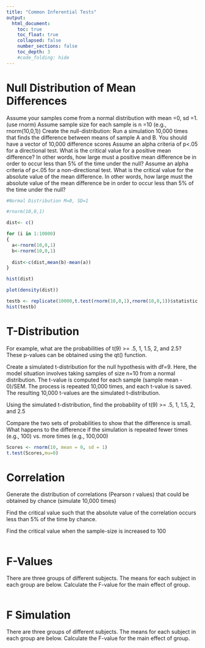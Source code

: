 ```yaml
---
title: "Common Inferential Tests"
output:
  html_document:
    toc: true
    toc_float: true
    collapsed: false
    number_sections: false
    toc_depth: 3
    #code_folding: hide
---
```


# Null Distribution of Mean Differences

Assume your samples come from a normal distribution with mean =0, sd =1. (use rnorm)
Assume sample size for each sample is n =10 (e.g., rnorm(10,0,1))
Create the null-distribution: Run a simulation 10,000 times that finds the difference between means of sample A and B. You should have a vector of 10,000 difference scores
Assume an alpha criteria of p<.05 for a directional test. What is the critical value for a positive mean difference? In other words, how large must a positive mean difference be in order to occur less than 5% of the time under the null?
Assume an alpha criteria of p<.05 for a non-directional test. What is the critical value for the absolute value of the mean difference. In other words, how large must the absolute value of the mean difference be in order to occur less than 5% of the time under the null?

```r
#Normal Distribution M=0, SD=1

#rnorm(10,0,1)

dist<- c()

for (i in 1:10000)
{
  a<-rnorm(10,0,1)
  b<-rnorm(10,0,1)
  
  dist<-c(dist,mean(b)-mean(a))
}

hist(dist)

plot(density(dist))

```

```r
testb <- replicate(10000,t.test(rnorm(10,0,1),rnorm(10,0,1))$statistic)
hist(testb)

```

# T-Distribution

For example, what are the probabilities of t(9) >= .5, 1, 1.5, 2, and 2.5? These p-values can be obtained using the qt() function.

Create a simulated t-distribution for the null hypothesis with df=9. Here, the model situation involves taking samples of size n=10 from a normal distribution. The t-value is computed for each sample (sample mean - 0)/SEM. The process is repeated 10,000 times, and each t-value is saved. The resulting 10,000 t-values are the simulated t-distribution.

Using the simulated t-distribution, find the probability of t(9) >= .5, 1, 1.5, 2, and 2.5

Compare the two sets of probabilities to show that the difference is small. What happens to the difference if the simulation is repeated fewer times (e.g., 100) vs. more times (e.g., 100,000)
```r
Scores <- rnorm(10, mean = 0, sd = 1)
t.test(Scores,mu=0)
```

# Correlation

Generate the distribution of correlations (Pearson r values) that could be obtained by chance (simulate 10,000 times)

Find the critical value such that the absolute value of the correlation occurs less than 5% of the time by chance.

Find the critical value when the sample-size is increased to 100
```r

```

# F-Values

There are three groups of different subjects. The means for each subject in each group are below. Calculate the F-value for the main effect of group.

```r

```

# F Simulation

There are three groups of different subjects. The means for each subject in each group are below. Calculate the F-value for the main effect of group.